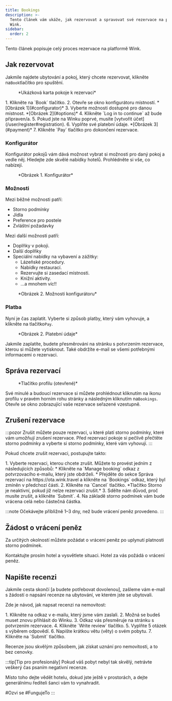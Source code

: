 ```yaml
---
title: Bookings
description: >-
  Tento článek vám ukáže, jak rezervovat a spravovat své rezervace na platformě
  Wink.
sidebar:
  order: 2
---
```


Tento článek popisuje celý proces rezervace na platformě Wink.

## Jak rezervovat

Jakmile najdete ubytování a pokoj, který chcete rezervovat, klikněte na`Book`tlačítko pro spuštění.

<figure>
  <CloudinaryImage width="350" height="819" resize="scale" quality="best" alt="Karta rezervovatelného pokoje pro hosty" src="academy/guest-room-card" errorImage="noimage_opaque_nyrtl0.png" />

  <figcaption>*Ukázková karta pokoje k rezervaci*</figcaption>
</figure>


<Steps>
  1. Klikněte na `Book` tlačítko.
  2. Otevře se okno konfigurátoru místností. *[Obrázek 1](#configurator)*
  3. Vyberte možnosti dostupné pro danou místnost. *[Obrázek 2](#options)*
  4. Klikněte `Log in to continue` až bude připraven/a.
  5. Pokud jste na Winku poprvé, musíte [vytvořit účet](/user/register#registration).
  6. Vyplňte své platební údaje. *[Obrázek 3](#payment)*
  7. Klikněte `Pay` tlačítko pro dokončení rezervace.
</Steps>


### Konfigurátor

Konfigurátor pokojů vám dává možnost vybrat si možnosti pro daný pokoj a vedle něj.
Hledejte zde skvělé nabídky hotelů. Prohlédněte si vše, co nabízejí.

<figure>
  <CloudinaryImage width="700" height="1176" resize="scale" quality="best" alt="Konfigurátor pokojů" src="academy/room-configurator-1" errorImage="noimage_opaque_nyrtl0.png" />

  <figcaption>*Obrázek 1. Konfigurátor*</figcaption>
</figure>


### Možnosti

Mezi běžné možnosti patří:

* Storno podmínky
* Jídla
* Preference pro postele
* Zvláštní požadavky

Mezi další možnosti patří:

* Doplňky v pokoji.
* Další doplňky
* Speciální nabídky na vybavení a zážitky:
  * Lázeňské procedury.
  * Nabídky restaurací.
  * Rezervujte si zasedací místnosti.
  * Knižní aktivity.
  * ...a mnohem víc!!

<figure>
  <CloudinaryImage width="700" height="1176" resize="scale" quality="best" alt="Konfigurátor pokojů" src="academy/room-configurator-2" errorImage="noimage_opaque_nyrtl0.png" />

  <figcaption>*Obrázek 2. Možnosti konfigurátoru*</figcaption>
</figure>


### Platba

Nyní je čas zaplatit. Vyberte si způsob platby, který vám vyhovuje, a klikněte na tlačítko`Pay`.

<figure>
  <CloudinaryImage width="700" height="1141" resize="scale" quality="best" alt="Platební údaje" src="academy/payment-modal" errorImage="noimage_opaque_nyrtl0.png" />

  <figcaption>*Obrázek 2. Platební údaje*</figcaption>
</figure>


Jakmile zaplatíte, budete přesměrováni na stránku s potvrzením rezervace, kterou si můžete vytisknout.
Také obdržíte e-mail se všemi potřebnými informacemi o rezervaci.

## Správa rezervací

<figure>
  <CloudinaryImage width="350" height="404" resize="scale" quality="best" alt="Tlačítko účtu po ověření" src="academy/account-button-auth-open" errorImage="noimage_opaque_nyrtl0.png" />

  <figcaption>*Tlačítko profilu (otevřené)*</figcaption>
</figure>


Své minulé a budoucí rezervace si můžete prohlédnout kliknutím na ikonu profilu v pravém horním rohu stránky a následným kliknutím na`Bookings`.
Otevře se okno zobrazující vaše rezervace seřazené vzestupně.

## Zrušení rezervace

:::pozor
Zrušit můžete pouze rezervaci, u které platí storno podmínky, které vám umožňují zrušení rezervace. Před rezervací pokoje si pečlivě přečtěte storno podmínky a vyberte si storno podmínky, které vám vyhovují. :::

Pokud chcete zrušit rezervaci, postupujte takto:

<Steps>
  1. Vyberte rezervaci, kterou chcete zrušit. Můžete to provést jedním z následujících způsobů:
     * Klikněte na `Manage booking` odkaz z potvrzovacího e-mailu, který jste obdrželi.
     * Přejděte do sekce Správa rezervací na https://ota.wink.travel a klikněte na `Bookings` odkaz, který byl zmíněn v předchozí části.
  2. Klikněte na `Cancel` tlačítko. *Tlačítko Storno je neaktivní, pokud již nelze rezervaci zrušit.*
  3. Sdělte nám důvod, proč musíte zrušit, a klikněte `Submit`.
  4. Na základě storno podmínek vám bude vrácena celá nebo částečná částka.
</Steps>


:::note
Očekávejte přibližně 1–3 dny, než bude vrácení peněz provedeno.
:::

## Žádost o vrácení peněz

Za určitých okolností můžete požádat o vrácení peněz po uplynutí platnosti storno podmínek.

Kontaktujte prosím hotel a vysvětlete situaci. Hotel za vás požádá o vrácení peněz.

## Napište recenzi

Jakmile cesta skončí \[a budete potřebovat dovolenou], zašleme vám e-mail s žádostí o napsání recenze na ubytování, ve kterém jste se ubytovali.

Zde je návod, jak napsat recenzi na nemovitost:

<Steps>
  1. Klikněte na odkaz v e-mailu, který jsme vám zaslali.
  2. Možná se budeš muset znovu přihlásit do Winku.
  3. Odkaz vás přesměruje na stránku s potvrzením rezervace.
  4. Klikněte `Write review` tlačítko.
  5. Vyplňte 5 otázek s výběrem odpovědí.
  6. Napište krátkou větu (věty) o svém pobytu.
  7. Klikněte na `Submit` tlačítko.
</Steps>


Recenze jsou skvělým způsobem, jak získat uznání pro nemovitosti, a to bez cenovky.

:::tip\[Tip pro profesionály]
Pokud váš pobyt nebyl tak skvělý, netrávte veškerý čas psaním negativní recenze.

Místo toho dejte vědět hotelu, dokud jste ještě v prostorách, a dejte generálnímu řediteli šanci vám to vynahradit.

\#Ozvi se #FungujeTo
:::

